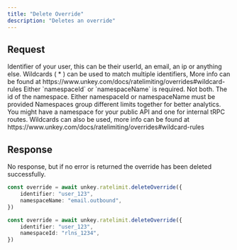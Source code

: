 ```yaml
---
title: "Delete Override"
description: "Deletes an override"
---
```


## Request
<ParamField body="identifier" type="string" required>
Identifier of your user, this can be their userId, an email, an ip or anything else. Wildcards ( * ) can be used to match multiple identifiers, More info can be found at https://www.unkey.com/docs/ratelimiting/overrides#wildcard-rules
</ParamField>

<Warning>
Either `namespaceId` or `namespaceName` is required. Not both.
</Warning>

<ParamField body="namespaceId" type="string">
The id of the namespace. Either namespaceId or namespaceName must be provided
</ParamField>

<ParamField body="namespaceName" type="string">
Namespaces group different limits together for better analytics. You might have a namespace for your public API and one for internal tRPC routes. Wildcards can also be used, more info can be found at https://www.unkey.com/docs/ratelimiting/overrides#wildcard-rules
</ParamField>


## Response

No response, but if no error is returned the override has been deleted successfully.


<RequestExample>

```ts
const override = await unkey.ratelimit.deleteOverride({
    identifier: "user_123",
    namespaceName: "email.outbound",
})
```
```ts
const override = await unkey.ratelimit.deleteOverride({
    identifier: "user_123",
    namespaceId: "rlns_1234",
})
```

</RequestExample>


